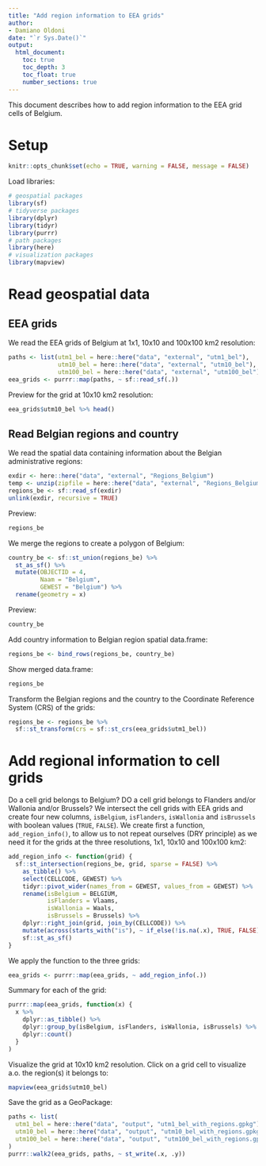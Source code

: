 ```yaml
---
title: "Add region information to EEA grids"
author:
- Damiano Oldoni
date: "`r Sys.Date()`"
output:
  html_document:
    toc: true
    toc_depth: 3
    toc_float: true
    number_sections: true
---
```


This document describes how to add region information to the EEA grid cells of Belgium.

# Setup

```r
knitr::opts_chunk$set(echo = TRUE, warning = FALSE, message = FALSE)
```

Load libraries:

```r
# geospatial packages
library(sf)
# tidyverse packages
library(dplyr)
library(tidyr)
library(purrr)
# path packages
library(here)
# visualization packages
library(mapview)
```

# Read geospatial data

## EEA grids

We read the EEA grids of Belgium at 1x1, 10x10 and 100x100 km2 resolution:

```r
paths <- list(utm1_bel = here::here("data", "external", "utm1_bel"),
              utm10_bel = here::here("data", "external", "utm10_bel"),
              utm100_bel = here::here("data", "external", "utm100_bel"))
eea_grids <- purrr::map(paths, ~ sf::read_sf(.))
```

Preview for the grid at 10x10 km2 resolution:

```r
eea_grids$utm10_bel %>% head()
```

## Read Belgian regions and country

We read the spatial data containing information about the Belgian administrative regions:

```r
exdir <- here::here("data", "external", "Regions_Belgium")
temp <- unzip(zipfile = here::here("data", "external", "Regions_Belgium.zip"), exdir = exdir)
regions_be <- sf::read_sf(exdir)
unlink(exdir, recursive = TRUE)
```

Preview:

```r
regions_be
```

We merge the regions to create a polygon of Belgium:

```r
country_be <- sf::st_union(regions_be) %>%
  st_as_sf() %>%
  mutate(OBJECTID = 4,
         Naam = "Belgium",
         GEWEST = "Belgium") %>%
  rename(geometry = x)
```

Preview:

```r
country_be
```

Add country information to Belgian region spatial data.frame:

```r
regions_be <- bind_rows(regions_be, country_be)
```

Show merged data.frame:

```r
regions_be
```

Transform the Belgian regions and the country to the Coordinate Reference System (CRS) of the grids:

```r
regions_be <- regions_be %>% 
  sf::st_transform(crs = sf::st_crs(eea_grids$utm1_bel))
```

# Add regional information to cell grids

Do a cell grid belongs to Belgium? DO a cell grid belongs to Flanders and/or Wallonia and/or Brussels? We intersect the cell grids with EEA grids and create four new columns, `isBelgium`, `isFlanders`, `isWallonia` and `isBrussels` with boolean values (`TRUE`, `FALSE`). We create first a function, `add_region_info()`, to allow us to not repeat ourselves (DRY principle) as we need it for the grids at the three resolutions, 1x1, 10x10 and 100x100 km2:

```r
add_region_info <- function(grid) {
  sf::st_intersection(regions_be, grid, sparse = FALSE) %>%
    as_tibble() %>% 
    select(CELLCODE, GEWEST) %>%
    tidyr::pivot_wider(names_from = GEWEST, values_from = GEWEST) %>%
    rename(isBelgium = BELGIUM,
           isFlanders = Vlaams,
           isWallonia = Waals,
           isBrussels = Brussels) %>%
    dplyr::right_join(grid, join_by(CELLCODE)) %>%
    mutate(across(starts_with("is"), ~ if_else(!is.na(.x), TRUE, FALSE))) %>%
    sf::st_as_sf()
}
```

We apply the function to the three grids:

```r
eea_grids <- purrr::map(eea_grids, ~ add_region_info(.))
```

Summary for each of the grid:

```r
purrr::map(eea_grids, function(x) {
  x %>% 
    dplyr::as_tibble() %>%
    dplyr::group_by(isBelgium, isFlanders, isWallonia, isBrussels) %>% 
    dplyr::count()
  }
)
```

Visualize the grid at 10x10 km2 resolution. Click on a grid cell to visualize a.o. the region(s) it belongs to:

```r
mapview(eea_grids$utm10_bel)
```

Save the grid as a GeoPackage:

```r
paths <- list(
  utm1_bel = here::here("data", "output", "utm1_bel_with_regions.gpkg"),
  utm10_bel = here::here("data", "output", "utm10_bel_with_regions.gpkg"),
  utm100_bel = here::here("data", "output", "utm100_bel_with_regions.gpkg")
)
purrr::walk2(eea_grids, paths, ~ st_write(.x, .y))
```
